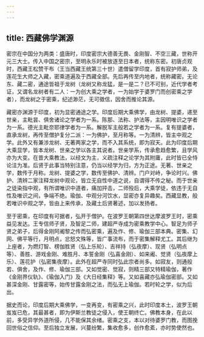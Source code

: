 ```yaml
---
---
---
```

title: 西藏佛学渊源
---




密宗在中国分为两类：盛唐时，印度密宗大德善无畏、金刚智、不空三藏，世称开元三大士。传入中国之密宗，至明永乐时被放逐至日本者，统称东密。初唐贞观时，西藏王松赞干布（王当西藏王统第三十世）遣僧留学印度，首有寂护师弟，及莲花生大师之入藏，密乘道遍及于西藏全部。先后再传至内地者，统称藏密。无论东、藏二密，通途皆祖于龙树（龙树又称龙猛，是一是二？已不可别，近代学者考证，又谓名龙树者有二人：一为创大乘之学者，一为始学于婆罗门而创密乘之学者），而龙树之于密乘，纪述渺茫，无可徵信，因舍而推论其源。

藏密亦渊源于印度，初为显密通途之学。印度后期大乘佛学，由龙树、提婆，递至世亲，主毗昙、俱舍诸论之学者为一系。陈那、法称、护法等，主因明唯识之学者为一系。德光主毗奈耶律学者为一系。解脱军主般若之学者为一系。复有提婆者，直承龙树，再传至僧护复分二派：一为佛护，至月称等。一为清辨，皆主中观之学。此外又有兼涉龙树、无著两家之学，而不入其系统，即为寂天。此为印度后期大乘显学，皆本龙树、世亲之学以各主其说者。世亲学系，传承愈趋愈繁，且学风亦为大变。在昔大乘教法，以经文为主，义疏注释之论学为其附庸，此时皆已全恃论注为准。后贤于此事当特别注意，仍当以经学为归，方为正途。无著、世亲之学，数传于月称。龙树、提婆之学，数传至佛护、清辨。门户对峙，争论时兴。佛护、清辨二家注释龙树中观论，皆立无自性中道之说，自谓得不传之秘。而于世亲之徒染指中观，有所谓唯识中道者，痛加抨击，二师殁后，大乘学徒，依违于无自性及唯识之间，争端不绝。瑜伽、中观分河饮水，显密亦复异趣矣。西藏显教，般若唯识中观之学，皆由上来传承，及藏土后贤著述，加以发扬者。

至于密乘，在印度有可据者，弘开于僧护。在波罗王朝第四世达摩波罗王时，密乘益见发达。王专信师子贤，及智足二师，建超严寺成为密乘教学中心。智足为师子贤之弟子，后得金刚阿阇黎之传而弘密乘，遍及作、修、瑜伽三部本典。密集、幻网、佛平等行，月明点，忿怒文殊等，皆广事流布，而于密集解释尤工。其后继为上座者，为燃灯智、楞伽胜贤（弘上乐轮）、吉祥持（弘夜摩）、现贤（弘明点等）、善胜、游戏金刚、难胜月、本誓金刚（弘喜金刚）、如来阇、觉贤（弘夜摩上乐）、莲花护（弘密集夜摩）。此外在超严寺同时弘此宗者尚多。如寂友，则通般若、俱舍，及作、修、瑜伽三部。又如觉密、觉寂，则精三部又特精瑜伽，著作《金刚界仪轨》、《瑜伽入门》及《大日经集释》等。又如喜藏亦弘瑜伽密部。又如甚深金刚、甘露密等，始传甘露金刚之法，而弘无上瑜伽。若时轮之学，似为后出。

据史而论，印度后期大乘佛学，一变再变，有密乘之兴，此时印度本土，波罗王朝岌岌已危，其最甚者，即为伊斯兰教徒之侵入，使王朝终亡。佛教本身，在此以前，多受异学外道所侵，几不能保其余绪。密乘之支，本以对待婆罗门教，而图挽回世俗之信仰。至后独立发展，兴蔓纷繁，集收愈多，创作愈紊，亦时势使然也。